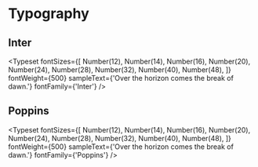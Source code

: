 
<Meta title="Design Tokens/02. Typography" />

# Typography

## Inter

<Typeset
  fontSizes={[
    Number(12),
    Number(14),
    Number(16),
    Number(20),
    Number(24),
    Number(28),
    Number(32),
    Number(40),
    Number(48),
  ]}
  fontWeight={500}
  sampleText={'Over the horizon comes the break of dawn.'}
  fontFamily={'Inter'}
/>

## Poppins

<Typeset
  fontSizes={[
    Number(12),
    Number(14),
    Number(16),
    Number(20),
    Number(24),
    Number(28),
    Number(32),
    Number(40),
    Number(48),
  ]}
  fontWeight={500}
  sampleText={'Over the horizon comes the break of dawn.'}
  fontFamily={'Poppins'}
/>
